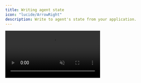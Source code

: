 ```yaml
---
title: Writing agent state
icon: "lucide/ArrowRight"
description: Write to agent's state from your application.
---
```


<video src="/images/coagents/write-agent-state.mp4" className="rounded-lg shadow-xl" loop playsInline controls autoPlay muted />
<Callout>
  This video shows the [coagents starter](https://github.com/CopilotKit/CopilotKit/tree/main/examples/coagents-starter-crewai-flows) repo with the previous steps applied to it!
</Callout>

## What is this?

This guide shows you how to write to your agent's state from your application.

## When should I use this?

You can use this when you want to provide the user with feedback about what your agent is doing, specifically
when your agent is calling tools. CopilotKit allows you to fully customize how these tools are rendered in the chat.

## Implementation

<Steps>
  <Step>
    ### Run and Connect Your Agent to CopilotKit

    You'll need to run your agent and connect it to CopilotKit before proceeding. If you haven't done so already,
    you can follow the instructions in the [Getting Started](/getting-started) guide.

    If you don't already have an agent, you can use the [coagent starter](https://github.com/copilotkit/copilotkit/tree/main/examples/coagent-starter) as a starting point
    as this guide uses it as a starting point.

  </Step>
  <Step>
    ### Define the Agent State
    CrewAI Flows are stateful. As you transition through the flow, that state is updated and available to the next function. For this example,
    let's assume that our agent state looks something like this.

    <Tabs groupId="language" items={["Python", "TypeScript"]}>
      <Tab value="Python">
        ```python title="agent-py/sample_agent/agent.py"
        from copilotkit.crewai import CopilotKitState
        from typing import Literal

        class AgentState(CopilotKitState):
            language: Literal["english", "spanish"] = "english"
        ```
      </Tab>
    </Tabs>
  </Step>
  <Step>
    ### Call `setState` function from the `useCoAgent` hook
    `useCoAgent` returns a `setState` function that you can use to update the agent state. Calling this
    will update the agent state and trigger a rerender of anything that depends on the agent state.

    ```tsx title="ui/app/page.tsx"
    import { useCoAgent } from "@copilotkit/react-core"; // [!code highlight]

    // Define the agent state type, should match the actual state of your agent
    type AgentState = {
      language: "english" | "spanish";
    }

    // Example usage in a pseudo React component
    function YourMainContent() {
      const { state, setState } = useCoAgent<AgentState>({ // [!code highlight]
        name: "sample_agent",
        initialState: { language: "spanish" }  // optionally provide an initial state
      });

      // ...

      const toggleLanguage = () => {
        setState({ language: state.language === "english" ? "spanish" : "english" }); // [!code highlight]
      };

      // ...

      return (
        // style excluded for brevity
        <div>
          <h1>Your main content</h1>
          <p>Language: {state.language}</p> // [!code highlight:2]
          <button onClick={toggleLanguage}>Toggle Language</button>
        </div>
      );
    }
    ```
  </Step>
  <Step>
    ### Give it a try!
    You can now use the `setState` function to update the agent state and `state` to read it. Try toggling the language button
    and talking to your agent. You'll see the language change to match the agent's state.
  </Step>
</Steps>

## Advanced Usage

### Re-run the agent with a hint about what's changed

The new agent state will be used next time the agent runs.
If you want to re-run it manually, use the `run` argument on the `useCoAgent` hook.

The agent will be re-run, and it will get not only the latest updated state, but also a **hint** that can depend on the data delta between the previous and the current state.

```tsx title="ui/app/page.tsx"
import { useCoAgent } from "@copilotkit/react-core";
import { TextMessage, MessageRole } from "@copilotkit/runtime-client-gql";  // [!code highlight]

// ...

function YourMainContent() {
  const { state, setState, run } = useCoAgent<AgentState>({
    name: "sample_agent",
    initialState: { language: "spanish" }  // optionally provide an initial state
  });

  // setup to be called when some event in the app occurs
  const toggleLanguage = () => {
    const newLanguage = state.language === "english" ? "spanish" : "english";
    setState({ language: newLanguage });

    // re-run the agent and provide a hint about what's changed
    run(({ previousState, currentState }) => { // [!code highlight:6]
      return new TextMessage({
        role: MessageRole.User,
        content: `the language has been updated to ${currentState.language}`,
      });
    });
  };

  return (
    // ...
  );
}
```

### Intermediately Stream and Render Agent State
By default, the CrewAI Flow agent state will only update *between* CrewAI Flow node transitions --
which means state updates will be discontinuous and delayed.

You likely want to render the agent state as it updates **continuously.**

See **[emit intermediate state](/crewai-flows/shared-state/intermediate-state-streaming).**
